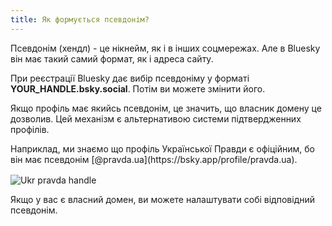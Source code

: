 ```yaml
---
title: Як формується псевдонім?
---
```



Псевдонім (хендл) - це нікнейм, як і в інших соцмережах. Але в Bluesky він має такий самий формат, як і адреса сайту.

При реєстрації Bluesky дає вибір псевдоніму у форматі **YOUR_HANDLE.bsky.social**. Потім ви можете змінити його.

Якщо профіль має якийсь псевдонім, це значить, що власник домену це дозволив. Цей механізм є альтернативою системи підтвердженних профілів.

<Aside>
  Наприклад, ми знаємо що профіль Української Правди є офіційним, бо він має псевдонім [@pravda.ua](https://bsky.app/profile/pravda.ua).
  <img src="/images/handle-pravda.png" alt="Ukr pravda handle" style="max-width: 600px; margin: 1rem auto 0;" />
</Aside>

Якщо у вас є власний домен, ви можете налаштувати собі відповідний псевдонім.
